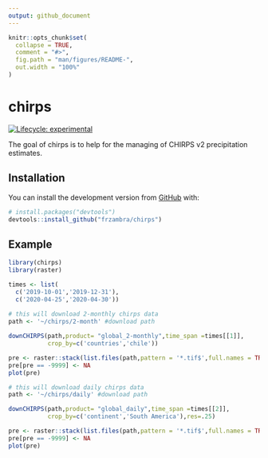 ```yaml
---
output: github_document
---
```


<!-- README.md is generated from README.Rmd. Please edit that file -->

```r
knitr::opts_chunk$set(
  collapse = TRUE,
  comment = "#>",
  fig.path = "man/figures/README-",
  out.width = "100%"
)
```

# chirps

<!-- badges: start -->
[![Lifecycle: experimental](https://img.shields.io/badge/lifecycle-experimental-orange.svg)](https://www.tidyverse.org/lifecycle/#experimental)
<!-- badges: end -->

The goal of chirps is to help for the managing of CHIRPS v2 precipitation estimates.

## Installation

You can install the development version from [GitHub](https://github.com/) with:

``` r
# install.packages("devtools")
devtools::install_github("frzambra/chirps")
```
## Example

```r
library(chirps)
library(raster)

times <- list(
  c('2019-10-01','2019-12-31'),
  c('2020-04-25','2020-04-30'))
  
# this will download 2-monthly chirps data
path <- '~/chirps/2-month' #download path

downCHIRPS(path,product= "global_2-monthly",time_span =times[[1]],
           crop_by=c('countries','chile'))

pre <- raster::stack(list.files(path,pattern = '*.tif$',full.names = TRUE))
pre[pre == -9999] <- NA
plot(pre)

# this will download daily chirps data
path <- '~/chirps/daily' #download path

downCHIRPS(path,product= "global_daily",time_span =times[[2]],
           crop_by=c('continent','South America'),res=.25)

pre <- raster::stack(list.files(path,pattern = '*.tif$',full.names = TRUE))
pre[pre == -9999] <- NA
plot(pre)
```
